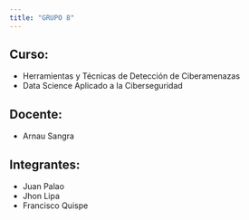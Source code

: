 ```yaml
---
title: "GRUPO 8"
---
```


## Curso:

- Herramientas y Técnicas de Detección de Ciberamenazas
- Data Science Aplicado a la Ciberseguridad

## Docente:

- Arnau Sangra

## Integrantes:

- Juan Palao
- Jhon Lipa
- Francisco Quispe